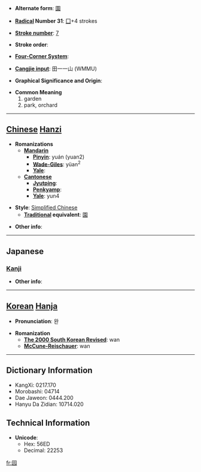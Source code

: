 * '''Alternate form''': [[園]]

* '''[[Wiktionary:Chinese radical index| Radical]] Number 31''': [[Wiktionary:Chinese radical index 囗|囗]]+4 strokes

* '''[[Wiktionary:Chinese total strokes index|Stroke number]]''': [[Wiktionary:Chinese total strokes index 7|7]]

* '''Stroke order''': 

* '''[[Wiktionary:Chinese four corner index|Four-Corner System]]''': 

* '''[[Wiktionary:Chinese Cangjie index|Cangjie input]]''': 田一一山 (WMMU)

* '''Graphical Significance and Origin''': 

* '''Common Meaning'''
*#garden
*# park, orchard


----

== [[Chinese]] [[Hanzi]] ==

* '''Romanizations'''
** '''[[Mandarin]]'''
*** '''[[Pinyin]]''': yuán (yuan2)
*** '''[[Wade-Giles]]''': yüan<sup>2</sup>
*** '''[[Yale]]''': 
** '''[[Cantonese]]'''
*** '''[[Jyutping]]''':
*** '''[[Penkyamp]]''': 
*** '''[[Yale]]''': yun4

* '''Style''': [[Simplified Chinese]] 
** '''[[Traditional Chinese|Traditional]] equivalent''': [[園]]

* '''Other info''': 

----

==Japanese==
===[[Kanji]]===
{{kanji|on readings=[[がん]] (gan), [[たん]] (tan), [[だん]] (dan), [[えん]] (en)|kun readings=}}

* '''Other info''':  

----

== [[Korean]] [[Hanja]] ==

* '''Pronunciation''': 완

* '''Romanization'''
** '''[[The 2000 South Korean Revised Romanization|The 2000 South Korean Revised]]''': wan
** '''[[McCune-Reischauer]]''': wan

----

== Dictionary Information ==

* KangXi: 0217.170
* Morobashi: 04714
* Dae Jaweon: 0444.200
* Hanyu Da Zidian: 10714.020

== Technical Information ==

* '''Unicode''':
** Hex: 56ED
** Decimal: 22253

[[fr:园]]